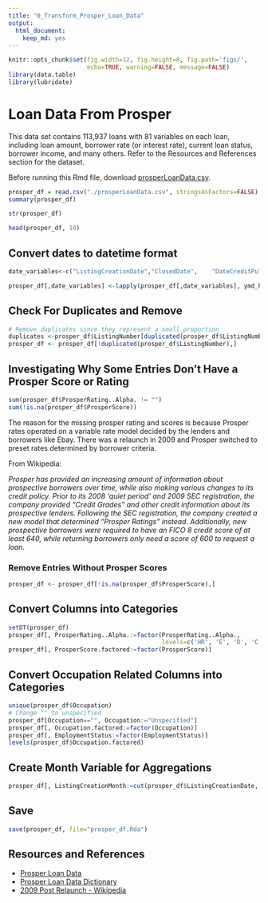 ```yaml
---
title: "0_Transform_Prosper_Loan_Data"
output: 
  html_document: 
    keep_md: yes
---
```

```r
knitr::opts_chunk$set(fig.width=12, fig.height=8, fig.path='figs/',
                      echo=TRUE, warning=FALSE, message=FALSE)
library(data.table)
library(lubridate)
```
# Loan Data From Prosper
This data set contains 113,937 loans with 81 variables on each loan, including loan amount, borrower rate (or interest rate), current loan status, borrower income, and many others. Refer to the Resources and References section for the dataset.

Before running this Rmd file, download [prosperLoanData.csv](https://www.google.com/url?q=https://s3.amazonaws.com/udacity-hosted-downloads/ud651/prosperLoanData.csv&sa=D&ust=1472233880775000&usg=AFQjCNEtEszWeoeAr-uKZrDAjVcJLmZ0qw).
```r
prosper_df = read.csv("./prosperLoanData.csv", stringsAsFactors=FALSE)
summary(prosper_df)
```

```r
str(prosper_df)
```

```r
head(prosper_df, 10)
```
## Convert dates to datetime format

```r
date_variables<-c("ListingCreationDate","ClosedDate",    "DateCreditPulled","FirstRecordedCreditLine","LoanOriginationDate")

prosper_df[,date_variables] <-lapply(prosper_df[,date_variables], ymd_hms)
```

## Check For Duplicates and Remove
```r
# Remove duplicates since they represent a small proportion
duplicates <-prosper_df$ListingNumber[duplicated(prosper_df$ListingNumber)]
prosper_df <- prosper_df[!duplicated(prosper_df$ListingNumber),]
```

## Investigating Why Some Entries Don't Have a Prosper Score or Rating
```r
sum(prosper_df$ProsperRating..Alpha. != "")
sum(!is.na(prosper_df$ProsperScore))
```

The reason for the missing prosper rating and scores is because Prosper rates operated on a variable rate model decided by the lenders and borrowers like Ebay. There was a relaunch in 2009 and Prosper switched to preset rates determined by borrower criteria.

From Wikipedia:

*Prosper has provided an increasing amount of information about prospective borrowers over time, while also making various changes to its credit policy. Prior to its 2008 'quiet period' and 2009 SEC registration, the company provided "Credit Grades" and other credit information about its prospective lenders. Following the SEC registration, the company created a new model that determined "Prosper Ratings" instead. Additionally, new prospective borrowers were required to have an FICO 8 credit score of at least 640, while returning borrowers only need a score of 600 to request a loan.*

### Remove Entries Without Prosper Scores
```r
prosper_df <- prosper_df[!is.na(prosper_df$ProsperScore),]
```

## Convert Columns into Categories
```r
setDT(prosper_df)
prosper_df[, ProsperRating..Alpha.:=factor(ProsperRating..Alpha.,
                                           levels=c('HR', 'E', 'D', 'C', 'B', 'A', 'AA'))]
prosper_df[, ProsperScore.factored:=factor(ProsperScore)]
```

## Convert Occupation Related Columns into Categories
```r
unique(prosper_df$Occupation)
# Change "" to unspecified
prosper_df[Occupation=="", Occupation:="Unspecified"]
prosper_df[, Occupation.factored:=factor(Occupation)]
prosper_df[, EmploymentStatus:=factor(EmploymentStatus)]
levels(prosper_df$Occupation.factored)
```


## Create Month Variable for Aggregations
```r
prosper_df[, ListingCreationMonth:=cut(prosper_df$ListingCreationDate, breaks="month")]
```


## Save
```r
save(prosper_df, file="prosper_df.Rda")
```

## Resources and References
- [Prosper Loan Data](https://www.google.com/url?q=https://s3.amazonaws.com/udacity-hosted-downloads/ud651/prosperLoanData.csv&sa=D&ust=1470535594989000&usg=AFQjCNFnP-1MaAOimLzkxa8Wjq5TC7Ez-Q)
- [Prosper Loan Data Dictionary](https://www.google.com/url?q=https://docs.google.com/spreadsheet/ccc?key%3D0AllIqIyvWZdadDd5NTlqZ1pBMHlsUjdrOTZHaVBuSlE%26usp%3Dsharing&sa=D&ust=1470535594992000&usg=AFQjCNE55Bq3n5BUUUUn6t_0QAQ7GxqkSA)
- [2009 Post Relaunch - Wikipedia](https://en.wikipedia.org/wiki/Prosper_Marketplace#2009_post_SEC_relaunch)
